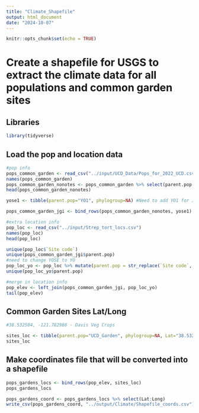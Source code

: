 ```yaml
---
title: "Climate_Shapefile"
output: html_document
date: "2024-10-07"
---
```


```r
knitr::opts_chunk$set(echo = TRUE)
```

# Create a shapefile for USGS to extract the climate data for all populations and common garden sites

## Libraries
```r
library(tidyverse)
```

## Load the pop and location data

```r
#pop info
pops_common_garden <- read_csv("../input/UCD_Data/Pops_for_2022_UCD.csv") #pops included in common garden 
names(pops_common_garden)
pops_common_garden_nonotes <- pops_common_garden %>% select(parent.pop:phylogroup)
head(pops_common_garden_nonotes)

yose1 <- tibble(parent.pop="YO1", phylogroup=NA) #Need to add YO1 for JGI

pops_common_garden_jgi <- bind_rows(pops_common_garden_nonotes, yose1)

#extra location info 
pop_loc <- read_csv("../input/Strep_tort_locs.csv")
names(pop_loc)
head(pop_loc)

unique(pop_loc$`Site code`)
unique(pops_common_garden_jgi$parent.pop)
#need to change YOSE to YO
pop_loc_yo <- pop_loc %>% mutate(parent.pop = str_replace(`Site code`, "YOSE(\\d+)", "YO\\1")) %>% select(Lat, Long, elev_m=`Elevation (m)`, parent.pop)
unique(pop_loc_yo$parent.pop)

#merge in location info
pop_elev <- left_join(pops_common_garden_jgi, pop_loc_yo)
tail(pop_elev)
```

## Common Garden Sites Lat/Long
```r
#38.532504, -121.782986 - Davis Veg Crops

sites_loc <- tibble(parent.pop="UCD_Garden", phylogroup=NA, Lat="38.53250", Long="-121.78299", elev_m=16)
sites_loc
```

## Make coordinates file that will be converted into a shapefile 
```r
pops_gardens_locs <- bind_rows(pop_elev, sites_loc)
pops_gardens_locs

pops_gardens_coord <- pops_gardens_locs %>% select(Lat:Long)
write_csv(pops_gardens_coord, "../output/Climate/Shapefile_coords.csv")
```

